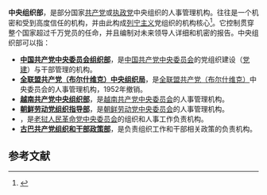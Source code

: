 '''中央组织部'''，是部分国家[[共产党|共产党]]或[[执政党|执政党]]中央组织的人事管理机构。往往是一个机密和受到高度信任的机构，并由此构成[[列宁主义|列宁主义]]党组织的机构核心<ref>{{Cite web |url=http://cpc.people.com.cn/GB/10900718.html |title=俄国社会民主工党中央委员会关于成立领导秘密工作的中央组织部的决议 |accessdate=2017-07-26 |archive-date=2016-03-04 |archive-url=https://web.archive.org/web/20160304065539/http://cpc.people.com.cn/GB/10900718.html |dead-url=no }}</ref>。它控制贯穿整个国家超过千万党员的任命，并且编制对未来领导人详细和机密的报告。中央组织部可以指：

* '''[[中共中央组织部|中国共产党中央委员会组织部]]'''，是[[中国共产党中央委员会|中国共产党中央委员会]]的党组织建设（[[党建|党建]]）与干部管理的机构。
* '''[[全联盟共产党（布尔什维克）中央组织局|全联盟共产党（布尔什维克）中央组织局]]'''，是[[全联盟共产党（布尔什维克）|全联盟共产党（布尔什维克）]]中央委员会的人事管理机构，1952年撤销。
* '''[[越南共产党中央组织部|越南共产党中央组织部]]'''，是[[越南共产党中央委员会|越南共产党中央委员会]]的人事管理机构。
* '''[[朝鲜劳动党组织指导部|朝鲜劳动党组织指导部]]'''，是[[朝鲜劳动党中央委员会|朝鲜劳动党中央委员会]]的人事管理机构。
* '''{{tsl|en|Organisation Commission of the Lao People's Revolutionary Party|老挝人民革命党组织委员会}}'''，是[[老挝人民革命党中央委员会|老挝人民革命党中央委员会]]的组织和人事工作负责机构。
* '''[[古巴共产党组织和干部政策部|古巴共产党组织和干部政策部]]'''，是{{tsl|en|Central Committee of the Communist Party of Cuba|古巴共产党中央委员会}}负责组织工作和干部相关政策的负责机构。

== 参考文献 ==
{{reflist}}

{{Disambig|Cat=五字組織機構消歧義}}